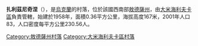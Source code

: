 {{coord|47|4|20|N|30|2|0|E|scale:30000|display=title}}

'''扎利茲尼奇涅'''（{{lang-uk|Залізничне}}），是[[烏克蘭|烏克蘭]]的村落，位於該國西南部[[敖德薩州|敖德薩州]]，由[[大米海利夫卡區|大米海利夫卡區]]負責管轄，始建於1958年，面積0.36平方公里，海拔高度167米，2001年人口83，人口密度每平方公里230.56人。

{{DEFAULTSORT:Залізничне}}
[[Category:敖德薩州村落|Category:敖德薩州村落]]
[[Category:大米海利夫卡區村落|Category:大米海利夫卡區村落]]


{{Odessa-geo-stub}}